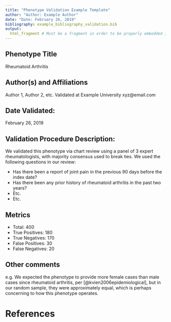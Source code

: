 ```yaml
---
title: "Phenotype Validation Example Template"
author: "Author: Example Author"
date: "Date: February 26, 2019"
bibliography: example_bibliography_validation.bib
output:
  html_fragment # Must be a fragment in order to be properly embedded into the Shiny app
---
```


## Phenotype Title
Rheumatoid Arthritis

## Author(s) and Affiliations
Author 1, Author 2, etc.
Validated at Example University
xyz@email.com

## Date Validated:
February 26, 2019

[//]: # (Below, please include the validation process you used -- if automated, please describe the settings chosen; if manual, please list the questions you used in your chart review.)

## Validation Procedure Description:
We validated this phenotype via chart review using a panel of 3 expert rheumatologists, with majority consensus used to break ties. We used the following questions in our review:

- Has there been a report of joint pain in the previous 90 days before the index date?
- Has there been any prior history of rheumatoid arthritis in the past two years?
- Etc.
- Etc.

## Metrics
- Total: 400
- True Positives: 180
- True Negatives: 170
- False Positives: 30
- False Negatives: 20

## Other comments
e.g. We expected the phenotype to provide more female cases than male cases since rheumatoid arthritis, per [@kvien2006epidemiological], but in our random sample, they were approximately equal, which is perhaps concerning to how this phenotype operates.

# References
